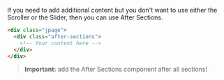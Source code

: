 If you need to add additional content but you don't want to use either the Scroller or the Slider, then you can use After Sections.

```html
<div class="jpage">
  <div class="after-sections">
    <!-- Your content here -->
  </div>
</div>
```

> **Important:** add the After Sections component after all sections!
